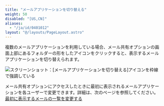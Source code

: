```yaml
---
title: "メールアプリケーションを切り替える"
weight: 50
disabled: "[US,CN]"
aliases:
  - "/ja/id/0401012"
layout: "@/layouts/PageLayout.astro"
---
```




複数のメールアプリケーションを利用している場合、メール共有オプションの画面上部にあるフォルダーの形をしたアイコンをクリックすると、表示するメールアプリケーションを切り替えられます。

<Img src="/k/kintone/img-ja/m_switch_01.png" alt="スクリーンショット：[メールアプリケーションを切り替える]アイコンを枠線で強調している" />

<Hint>

メール共有オプションにアクセスしたときに最初に表示されるメールアプリケーションを各ユーザーで変更できます。詳細は、次のページを参照してください。  
[最初に表示するメールの一覧を変更する](/k/ja/id/040934.html)

</Hint>
